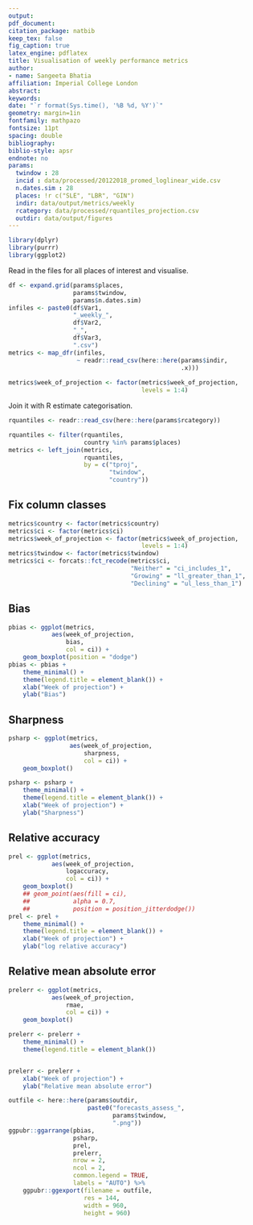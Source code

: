 ```yaml
---
output: 
pdf_document:
citation_package: natbib
keep_tex: false
fig_caption: true
latex_engine: pdflatex
title: Visualisation of weekly performance metrics
author:
- name: Sangeeta Bhatia
affiliation: Imperial College London
abstract: 
keywords: 
date: "`r format(Sys.time(), '%B %d, %Y')`"
geometry: margin=1in
fontfamily: mathpazo
fontsize: 11pt
spacing: double
bibliography: 
biblio-style: apsr
endnote: no
params:
  twindow : 28
  incid : data/processed/20122018_promed_loglinear_wide.csv
  n.dates.sim : 28
  places: !r c("SLE", "LBR", "GIN")
  indir: data/output/metrics/weekly
  rcategory: data/processed/rquantiles_projection.csv
  outdir: data/output/figures
---
```


```r
library(dplyr)
library(purrr)
library(ggplot2)
```

Read in the files for all places of interest and visualise.

```r
df <- expand.grid(params$places,
                  params$twindow,
                  params$n.dates.sim)
infiles <- paste0(df$Var1,
                  "_weekly_",
                  df$Var2,
                  "_",
                  df$Var3,
                  ".csv")
metrics <- map_dfr(infiles,
                   ~ readr::read_csv(here::here(params$indir,
                                                .x)))
                    
metrics$week_of_projection <- factor(metrics$week_of_projection,
                                     levels = 1:4)

```

Join it with R estimate categorisation.

```r
rquantiles <- readr::read_csv(here::here(params$rcategory))

rquantiles <- filter(rquantiles,
                     country %in% params$places)
metrics <- left_join(metrics,
                     rquantiles,
                     by = c("tproj",
                            "twindow",
                            "country"))
```
## Fix column classes
```r
metrics$country <- factor(metrics$country)
metrics$ci <- factor(metrics$ci)
metrics$week_of_projection <- factor(metrics$week_of_projection,
                                     levels = 1:4)
metrics$twindow <- factor(metrics$twindow)
metrics$ci <- forcats::fct_recode(metrics$ci,
                                  "Neither" = "ci_includes_1",
                                  "Growing" = "ll_greater_than_1",
                                  "Declining" = "ul_less_than_1")

```
## Bias

```r
pbias <- ggplot(metrics,
            aes(week_of_projection,
                bias,
                col = ci)) +
    geom_boxplot(position = "dodge")
pbias <- pbias +
    theme_minimal() +
    theme(legend.title = element_blank()) +
    xlab("Week of projection") +
    ylab("Bias")

```

## Sharpness


```r
psharp <- ggplot(metrics,
                 aes(week_of_projection,
                     sharpness,
                     col = ci)) +
    geom_boxplot()

psharp <- psharp +
    theme_minimal() +
    theme(legend.title = element_blank()) +
    xlab("Week of projection") +
    ylab("Sharpness")
```

## Relative accuracy


```r
prel <- ggplot(metrics,
            aes(week_of_projection,
                logaccuracy,
                col = ci)) +
    geom_boxplot() 
    ## geom_point(aes(fill = ci),
    ##            alpha = 0.7,
    ##            position = position_jitterdodge())
prel <- prel +
    theme_minimal() +
    theme(legend.title = element_blank()) +
    xlab("Week of projection") +
    ylab("log relative accuracy")
```


## Relative mean absolute error


```r
prelerr <- ggplot(metrics,
            aes(week_of_projection,
                rmae,
                col = ci)) +
    geom_boxplot()

prelerr <- prelerr +
    theme_minimal() +
    theme(legend.title = element_blank())    


prelerr <- prelerr +
    xlab("Week of projection") +
    ylab("Relative mean absolute error")

```


```r
outfile <- here::here(params$outdir,
                      paste0("forecasts_assess_",
                             params$twindow,
                             ".png"))
ggpubr::ggarrange(pbias,
                  psharp,
                  prel,
                  prelerr,
                  nrow = 2,
                  ncol = 2,
                  common.legend = TRUE,
                  labels = "AUTO") %>%
    ggpubr::ggexport(filename = outfile,
                     res = 144,
                     width = 960,
                     height = 960)
    

```

